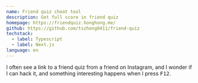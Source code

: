 ```yaml
---
name: Friend quiz cheat tool
description: Get full score in friend quiz
homepage: https://friendquiz.honghong.me/
github: https://github.com/tszhong0411/friend-quiz
techstack:
  - label: Typescript
  - label: Next.js
language: en
---
```


I often see a link to a friend quiz from a friend on Instagram, and I wonder if I can hack it, and something interesting happens when I press <kbd>F12</kbd>.
